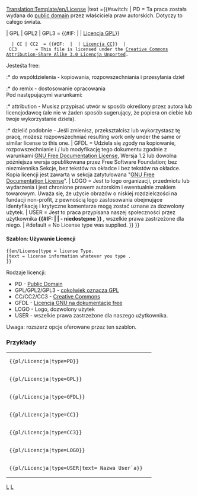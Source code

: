 <noinclude>[[Translation:Template/en/License]]</noinclude><noinclude>
</noinclude>
<includeonly>{{en/Ambox| type  = notice
| image ={{#switch: {{{type|}}}
   | PD                =Public domain Grey.png
   | GPL | GPL2 | GPL3
   | CC | CC2 | CC3    =Copyright red.png
   | LOGO | USER       =Copyright black.png
   | GFDL              =Heckert GNU.png
   | #default          =Content.png}}
|text ={{#switch: {{{type|}}} <!-- 

-->| PD        = Ta praca została wydana do [http://en.wikipedia.org/wiki/Public_domain public domain] przez właściciela praw autorskich. Dotyczy to całego świata.<p style="font-size: 80%">{{{text|}}}</p><!-- 

-->| GPL | GPL2 | GPL3 = {{#IF: {{{text|}}} | {{{text}}} | [http://www.gnu.org/licenses/licenses.html Licencja GPL]}}
   | CC | CC2  = {{#IF: {{{text|}}} | {{{text}}} | [http://creativecommons.org/about/licenses Licencja CC]}} <!-- 

-->| CC3       = This file is licensed under the [http://en.wikipedia.org/wiki/en:Creative_Commons Creative Commons] <!-- 
                 -->[http://creativecommons.org/licenses/by-sa/3.0/deed.en Attribution-Share Alike 3.0 Licencja Unported].

Jesteśta free:
:* do współdzielenia - kopiowania, rozpowszechniania i przesyłania dzieł
:* do remix - dostosowanie opracowania
<br />
Pod następującymi warunkami:
:* attribution - Musisz przypisać utwór w sposób określony przez autora lub licencjodawcę (ale nie w żaden sposób sugerujący, że popiera on ciebie lub twoje wykorzystanie dzieła).
:* dzielić podobnie - Jeśli zmienisz, przekształcisz lub wykorzystasz tę pracę, możesz rozpowszechniać <!--
                 -->resulting work only under the same or similar license to this one.<!--

-->| GFDL      = Udziela się zgody na kopiowanie, rozpowszechnianie i / lub modyfikację tego dokumentu zgodnie z warunkami <!--
                 -->[http://en.wikipedia.org/wiki/GNU_Free_Documentation_License GNU Free Documentation License], <!--
                 -->Wersja 1.2 lub dowolna późniejsza wersja opublikowana przez Free Software Foundation; bez niezmiennika <!--
                 -->Sekcje, bez tekstów na okładce i bez tekstów na okładce. Kopia licencji jest zawarta w <!--
                 -->sekcja zatytułowana "[http://commons.wikimedia.org/wiki/Commons:GNU_Free_Documentation_License <!--
                 -->GNU Free Documentation License]". <!--

-->| LOGO      = Jest to logo organizacji, przedmiotu lub wydarzenia i jest chronione prawem autorskim i ewentualnie znakiem towarowym. <!--
                 -->Uważa się, że użycie obrazów o niskiej rozdzielczości na fundacji non-profit, z pewnością logo <!--
                 -->zastosowania obejmujące identyfikację i krytyczne komentarze mogą zostać uznane za dozwolony użytek.<!--

-->| USER      = Jest to praca przypisana naszej społeczności przez użytkownika <strong>{{#IF: {{{text|}}} | {{{text}}}| - niedostępne }}<!--
                 --></strong>, wszelkie prawa zastrzeżone dla niego.<!--

-->| #default  = No License type was supplied.
}} }}</includeonly><noinclude>             

====Szablon: Używanie Licencji====
<pre>
{{en/License|type = license Type.
|text = license information whatever you type .
}}
</pre>
Rodzaje licencji:
* PD            - [http://en.wikipedia.org/wiki/Public_domain Public Domain]
* GPL/GPL2/GPL3 - [http://www.gnu.org/licenses/licenses.html cokolwiek oznacza GPL]
* CC/CC2/CC3    - [http://en.wikipedia.org/wiki/en:Creative_Commons Creative Commons]
* GFDL          - [http://en.wikipedia.org/wiki/GNU_Free_Documentation_License Licencja GNU na dokumentację free]
* LOGO          - Logo, dozwolony użytek
* USER          - wszelkie prawa zastrzeżone dla naszego użytkownika.
Uwaga: rozszerz opcje oferowane przez ten szablon.

=== Przykłady ===
{|
|<pre>{{pl/Licencja|type=PD}}</pre>
|{{pl/Licencja|type=PD}}
|-
|<pre>{{pl/Licencja|type=GPL}}</pre>
|{{pl/Licencja|type=GPL}}
|-
|<pre>{{pl/Licencja|type=GFDL}}</pre>
|{{pl/Licencja|type=GFDL}}
|-
|<pre>{{pl/Licencja|type=CC}}</pre>
|{{pl/Licencja|type=CC}}
|-
|<pre>{{pl/Licencja|type=CC3}}</pre>
|{{pl/Licencja|type=CC3}}
|-
|<pre>{{pl/Licencja|type=LOGO}}</pre>
|{{pl/Licencja|type=LOGO}}
|-
|<pre>{{pl/Licencja|type=USER|text= Nazwa User`a}}</pre>
|{{pl/Licencja|type=USER|text= Nazwa User`a}}
|}

<!--[[Category:Templates|L]][[Category:Message boxes|L]]-->[[Category:pl/Szablony|L]][[Category:pl/InfoBox|L]]
</noinclude>